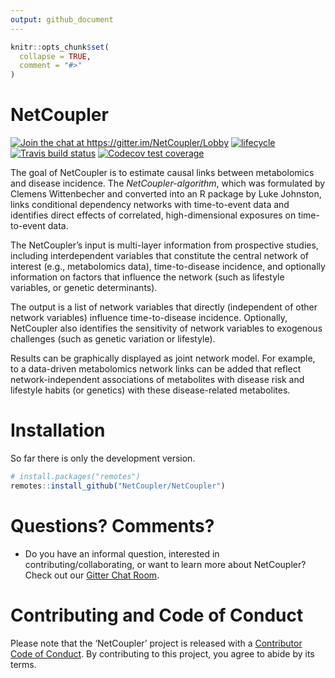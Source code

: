 ```yaml
---
output: github_document
---
```


<!-- README.md is generated from README.Rmd. Please edit that file -->

```r
knitr::opts_chunk$set(
  collapse = TRUE,
  comment = "#>"
)
```

# NetCoupler

<!-- badges: start -->
[![Join the chat at https://gitter.im/NetCoupler/Lobby](https://badges.gitter.im/NetCoupler/Lobby.svg)](https://gitter.im/NetCoupler/Lobby)
[![lifecycle](https://img.shields.io/badge/lifecycle-experimental-orange.svg)](https://www.tidyverse.org/lifecycle/#experimental)
[![Travis build status](https://travis-ci.org/NetCoupler/NetCoupler.svg?branch=master)](https://travis-ci.org/NetCoupler/NetCoupler)
[![Codecov test coverage](https://codecov.io/gh/NetCoupler/NetCoupler/branch/master/graph/badge.svg)](https://codecov.io/gh/NetCoupler/NetCoupler?branch=master)
<!-- badges: end -->

The goal of NetCoupler is to estimate causal links between metabolomics and
disease incidence. The *NetCoupler-algorithm*, which was formulated by Clemens
Wittenbecher and converted into an R package by Luke Johnston, links conditional
dependency networks with time-to-event data and identifies direct effects of
correlated, high-dimensional exposures on time-to-event data.

The NetCoupler's input is multi-layer information from prospective studies,
including interdependent variables that constitute the central network of
interest (e.g., metabolomics data), time-to-disease incidence, and optionally
information on factors that influence the network (such as lifestyle variables,
or genetic determinants).

The output is a list of network variables that directly (independent of other
network variables) influence time-to-disease incidence. Optionally, NetCoupler
also identifies the sensitivity of network variables to exogenous challenges
(such as genetic variation or lifestyle).

Results can be graphically displayed as joint network model. For example, to a
data-driven metabolomics network links can be added that reflect
network-independent associations of metabolites with disease risk and lifestyle
habits (or genetics) with these disease-related metabolites.

# Installation

So far there is only the development version.

```r
# install.packages("remotes")
remotes::install_github("NetCoupler/NetCoupler")
```

# Questions? Comments?

- Do you have an informal question, interested in contributing/collaborating, or
want to learn more about NetCoupler? Check out our 
[Gitter Chat Room](https://gitter.im/NetCoupler/Lobby).

# Contributing and Code of Conduct

Please note that the 'NetCoupler' project is released with a
[Contributor Code of Conduct](CODE_OF_CONDUCT.md).
By contributing to this project, you agree to abide by its terms.
